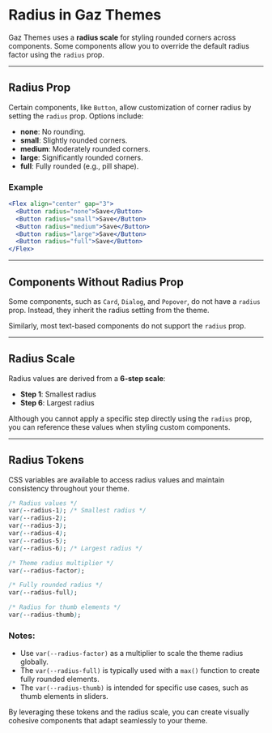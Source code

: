# Radius in Gaz Themes

Gaz Themes uses a **radius scale** for styling rounded corners across components. Some components allow you to override the default radius factor using the `radius` prop.

---

## Radius Prop

Certain components, like `Button`, allow customization of corner radius by setting the `radius` prop. Options include:

- **none**: No rounding.
- **small**: Slightly rounded corners.
- **medium**: Moderately rounded corners.
- **large**: Significantly rounded corners.
- **full**: Fully rounded (e.g., pill shape).

### Example

```jsx
<Flex align="center" gap="3">
  <Button radius="none">Save</Button>
  <Button radius="small">Save</Button>
  <Button radius="medium">Save</Button>
  <Button radius="large">Save</Button>
  <Button radius="full">Save</Button>
</Flex>
```

---

## Components Without Radius Prop

Some components, such as `Card`, `Dialog`, and `Popover`, do not have a `radius` prop. Instead, they inherit the radius setting from the theme.

Similarly, most text-based components do not support the `radius` prop.

---

## Radius Scale

Radius values are derived from a **6-step scale**:

- **Step 1**: Smallest radius
- **Step 6**: Largest radius

Although you cannot apply a specific step directly using the `radius` prop, you can reference these values when styling custom components.

---

## Radius Tokens

CSS variables are available to access radius values and maintain consistency throughout your theme.

```css
/* Radius values */
var(--radius-1); /* Smallest radius */
var(--radius-2);
var(--radius-3);
var(--radius-4);
var(--radius-5);
var(--radius-6); /* Largest radius */

/* Theme radius multiplier */
var(--radius-factor);

/* Fully rounded radius */
var(--radius-full);

/* Radius for thumb elements */
var(--radius-thumb);
```

### Notes:

- Use `var(--radius-factor)` as a multiplier to scale the theme radius globally.
- The `var(--radius-full)` is typically used with a `max()` function to create fully rounded elements.
- The `var(--radius-thumb)` is intended for specific use cases, such as thumb elements in sliders.

By leveraging these tokens and the radius scale, you can create visually cohesive components that adapt seamlessly to your theme.
